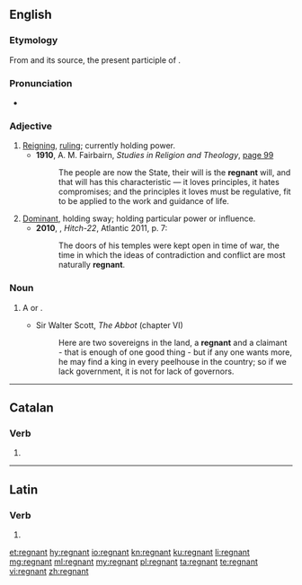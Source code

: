 {{also|régnant}}
==English==

===Etymology===
From {{etyl|frm|en}} {{m|fr|regnant}} and its source, the present participle of {{etyl|la|en}} {{m|la|regnāre}}.

===Pronunciation===
* {{a|UK}} {{IPA|/ˈɹɛɡnənt/|lang=en}}

===Adjective===
{{en-adj|-}}

# [[reigning|Reigning]], [[ruling]]; currently holding power. {{defdate|from 15th c.}}
#* '''1910''', A. M. Fairbairn, ''Studies in Religion and Theology'', [http://books.google.com/books?id=2vsQAAAAIAAJ&pg=RA1-PA99&dq=regnant page 99]
#*: The people are now the State, their will is the '''regnant''' will, and that will has this characteristic &mdash; it loves principles, it hates compromises; and the principles it loves must be regulative, fit to be applied to the work and guidance of life.
# [[dominant|Dominant]], holding sway; holding particular power or influence. {{defdate|from 17th c.}}
#* '''2010''', {{w|Christopher Hitchens}}, ''Hitch-22'', Atlantic 2011, p. 7:
#*: The doors of his temples were kept open in time of war, the time in which the ideas of contradiction and conflict are most naturally '''regnant'''.

===Noun===
{{en-noun}}

# {{lb|en|obsolete}} A {{l|en|sovereign}} or {{l|en|ruler}}.
#* Sir Walter Scott, ''The Abbot'' (chapter VI)
#*: Here are two sovereigns in the land, a '''regnant''' and a claimant - that is enough of one good thing - but if any one wants more, he may find a king in every peelhouse in the country; so if we lack government, it is not for lack of governors.

----

==Catalan==

===Verb===
{{head|ca|verb form}}

# {{ca-verb form of|t=pres|m=ptc|regnar}}

----

==Latin==

===Verb===
{{la-verb-form|rēgnant}}

# {{inflection of|rēgnō||3|p|pres|actv|indc|lang=la}}

[[et:regnant]]
[[hy:regnant]]
[[io:regnant]]
[[kn:regnant]]
[[ku:regnant]]
[[li:regnant]]
[[mg:regnant]]
[[ml:regnant]]
[[my:regnant]]
[[pl:regnant]]
[[ta:regnant]]
[[te:regnant]]
[[vi:regnant]]
[[zh:regnant]]